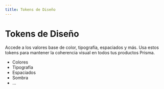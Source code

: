 ```yaml
---
title: Tokens de Diseño
---
```


# Tokens de Diseño

Accede a los valores base de color, tipografía, espaciados y más. Usa estos tokens para mantener la coherencia visual en todos tus productos Prisma.

- Colores
- Tipografía
- Espaciados
- Sombra
- ...
